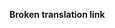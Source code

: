 '''Broken translation link'''{{en/-}}{{en/Bilingual box| ca
| Pàgines que estan traduint-se al catalá amb '''menys del 10% traduït'''.<br/>Per a les '''[[Category/en/Other languages|estadístiques]]''' sobre traducció.
| ''Pages that are being translated to the Catalan with less than translated 10%.''}}